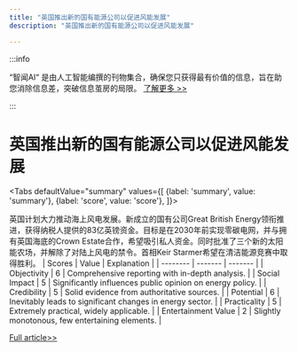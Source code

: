 ```yaml
---
title: "英国推出新的国有能源公司以促进风能发展"
description: "英国推出新的国有能源公司以促进风能发展"

---
```



:::info

“智闻AI“ 是由人工智能编撰的刊物集合，确保您只获得最有价值的信息，旨在助您消除信息差，突破信息茧房的局限。  [了解更多 >>](/)

:::

# 英国推出新的国有能源公司以促进风能发展


<Tabs
	defaultValue="summary"
	values={[
	{label: 'summary', value: 'summary'},
	{label: 'score', value: 'score'},
]}>
<TabItem value="summary">


英国计划大力推动海上风电发展。新成立的国有公司Great British Energy领衔推进，获得纳税人提供的83亿英镑资金。目标是在2030年前实现零碳电网，并与拥有英国海底的Crown Estate合作，希望吸引私人资金。同时批准了三个新的太阳能农场，并解除了对陆上风电的禁令。首相Keir Starmer希望在清洁能源竞赛中取得胜利。
</TabItem>
<TabItem value="score">
	| Scores     | Value   | Explanation |
	| -------- | ------- | ------- |
	| Objectivity  | 6    | Comprehensive reporting with in-depth analysis.    |
	| Social Impact | 5     | Significantly influences public opinion on energy policy.    |
	| Credibility    | 5    | Solid evidence from authoritative sources.    |
	| Potential    | 6    | Inevitably leads to significant changes in energy sector.    |
	| Practicality    | 5    | Extremely practical, widely applicable.    |
	| Entertainment Value    | 2    | Slightly monotonous, few entertaining elements.    |
</TabItem>
</Tabs>

[Full article>>](https://news.slashdot.org/story/24/07/27/0728252/uk-plans-wind-energy-expansion-with-new-government-owned-energy-company?utm_source=rss1.0mainlinkanon&utm_medium=feed)
